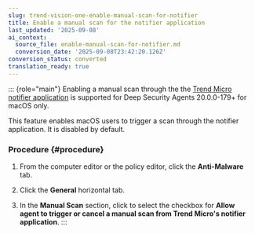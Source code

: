 ```yaml
---
slug: trend-vision-one-enable-manual-scan-for-notifier
title: Enable a manual scan for the notifier application
last_updated: '2025-09-08'
ai_context:
  source_file: enable-manual-scan-for-notifier.md
  conversion_date: '2025-09-08T23:42:20.126Z'
conversion_status: converted
translation_ready: true
---
```


::: {role="main"}
Enabling a manual scan through the the [Trend Micro notifier application](notifier-application.mdx) is supported for Deep Security Agents 20.0.0-179+ for macOS only.

This feature enables macOS users to trigger a scan through the notifier application. It is disabled by default.

### Procedure {#procedure}

1.  From the computer editor or the policy editor, click the **Anti-Malware** tab.

2.  Click the **General** horizontal tab.

3.  In the **Manual Scan** section, click to select the checkbox for **Allow agent to trigger or cancel a manual scan from Trend Micro's notifier application**.
:::
